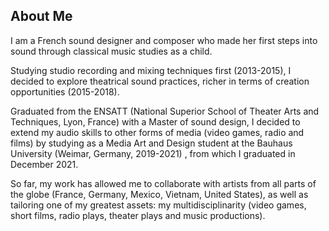 ## About Me

I am a French sound designer and composer who made her first steps into sound through classical music studies as a child.

Studying studio recording and mixing techniques first (2013-2015), I decided to explore theatrical sound practices, richer in terms of creation opportunities (2015-2018).

Graduated from the ENSATT (National Superior School of Theater Arts and Techniques, Lyon, France) with a Master of sound design, I decided to extend my audio skills to other forms of media (video games, radio and films) by studying as a Media Art and Design student at the Bauhaus University (Weimar, Germany, 2019-2021) , from which I graduated in December 2021.

So far, my work has allowed me to collaborate with artists from all parts of the globe (France, Germany, Mexico, Vietnam, United States), as well as tailoring one of my greatest assets: my multidisciplinarity (video games, short films, radio plays, theater plays and music productions). 
